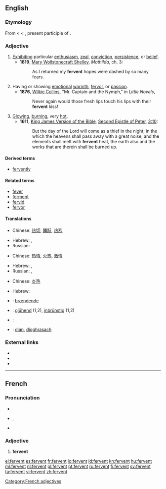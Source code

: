 ==English==

===Etymology===
From {{etyl|enm}} < {{etyl|fro}} < {{etyl|la}} {{term|lang=la|fervens}}, present participle of {{term|lang=la|fervere||to boil, ferment, glow, rage}}.

===Adjective===
{{en-adj}}

# [[exhibit|Exhibit]]ing particular [[enthusiasm]], [[zeal]], [[conviction]], [[persistence]], or [[belief]].
#* '''1819''', [[w:Mary Wollstonecraft Shelley|Mary Wollstonecraft Shelley]], ''Mathilda'', ch. 3:
#*: As I returned my '''fervent''' hopes were dashed by so many fears.
# Having or showing [[emotion]]al [[warmth]], [[fervor]], or [[passion]].
#* '''1876''', [[w:Wilkie Collins|Wilkie Collins]], "Mr. Captain and the Nymph," in ''Little Novels'',
#*: Never again would those fresh lips touch his lips with their '''fervent''' kiss!
# [[glowing|Glowing]], [[burning]], very [[hot]].
#* '''1611''', [[w:King James Version of the Bible|King James Version of the Bible]], [[w:Second Epistle of Peter|Second Epistle of Peter]], [[s:Bible (King James)/2 Peter#Chapter 3|3:10]]:
#*: But the day of the Lord will come as a thief in the night; in the which the heavens shall pass away with a great noise, and the elements shall melt with '''fervent''' heat, the earth also and the works that are therein shall be burned up.

====Derived terms====
* [[fervently]]

====Related terms====
* [[fever]]
* [[ferment]]
* [[fervid]]
* [[fervor]]

====Translations====
{{trans-top|exhibiting particular enthusiasm, zeal, conviction, persistence, or belief}}
* Chinese: [[热切]], [[踊跃]], [[热烈]]
{{trans-mid}}
* Hebrew: {{qualifier|formally}} {{t+|he|להט|m|alt=מְלֵא לַהַט|tr=melè láhat}},  {{t|he|נלהב|m|alt=נִלְהַב|tr=nilháv}}
* Russian: {{t|ru|пламенный|tr=plám'ennyj}}
{{trans-bottom}}

{{trans-top|having or showing emotional warmth, fervor, or passion}}
* Chinese: [[热情]], [[火热]], [[激情]]
{{trans-mid}}
* Hebrew: {{t|he|סוער|m|alt=סוֹעֵר|tr=so'ér}},  {{t-|he|תשוקה|m|alt=מְלֵא תְּשׁוּקָה|tr=melè t∫uká}}
* Russian: {{t|ru|пламенный|tr=plám'ennyj}}, {{t+|ru|жаркий|tr=žárkij}}
{{trans-bottom}}

{{trans-top|glowing, burning, very hot}}
* Chinese: [[炎热]]
{{trans-mid}}
* Hebrew: {{t-|he|לוהט|m|alt=לוֹהֵט|tr=lohét}}
{{trans-bottom}}

{{checktrans-top}}
* {{ttbc|Danish}}: [[brændende]]
* {{ttbc|German}}: [[glühend]] (1,2), [[inbrünstig]] (1,2)
* {{ttbc|Kurdish}}: {{ku-Arab|[[گه‌رمی]]}}
{{trans-mid}}
* {{ttbc|Scottish Gaelic}}: [[dian]], [[dìoghrasach]]
{{trans-bottom}}

===External links===
* {{R:Webster 1913}}
* {{R:Century 1911}}
* {{R:OneLook}}

----

==French==

===Pronunciation===
* {{audio|Fr-fervent.ogg|audio}}
* {{IPA|lang=fr|/fɛʁ.vɑ̃/}}, {{SAMPA|/fER.vA~/}}
* {{homophones|fervents}}

===Adjective===
{{fr-adj}}
# '''fervent'''

[[Category:French adjectives]]

[[el:fervent]]
[[es:fervent]]
[[fr:fervent]]
[[io:fervent]]
[[id:fervent]]
[[kn:fervent]]
[[hu:fervent]]
[[ml:fervent]]
[[nl:fervent]]
[[pl:fervent]]
[[pt:fervent]]
[[ru:fervent]]
[[fi:fervent]]
[[sv:fervent]]
[[ta:fervent]]
[[vi:fervent]]
[[zh:fervent]]